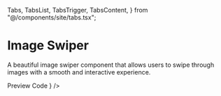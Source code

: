   Tabs,
  TabsList,
  TabsTrigger,
  TabsContent,
} from "@/components/site/tabs.tsx";

# Image Swiper
A beautiful image swiper component that allows users to swipe through images with a smooth and interactive experience.


<Tabs defaultValue="preview" className="">
  <TabsList>
    <TabsTrigger value="preview">Preview</TabsTrigger>
    <TabsTrigger value="code">Code</TabsTrigger>
  </TabsList>
  <TabsContent value="preview">
    <ComponentRenderer component={<ImageSwiperPage />} />
  </TabsContent>
  <TabsContent value="code">
    <CodeBlock filePath="src/app/components/imageswiper/imageswiper.tsx" />
  </TabsContent>
</Tabs>
